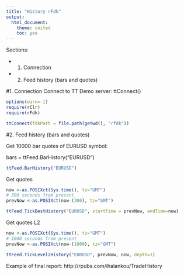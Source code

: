 ```yaml
---
title: "History rFdk"
output:
  html_document:
    theme: united
    toc: yes
---
```


Sections:

* 1. Connection

* 2. Feed history  (bars and quotes)



#1. Connection
Connect to TT Demo server:
ttConnect()

```r
options(warn=-1)
require(rClr)
require(rFdk)

ttConnect(fdkPath = file.path(getwd(), "rfdk"))
```

#2. Feed history  (bars and quotes)

<p>Get 10000 bar quotes  of EURUSD symbol: </p>
bars = ttFeed.BarHistory("EURUSD")

```r
ttFeed.BarHistory("EURUSD")
```


Get quotes
```r

now <-as.POSIXct(Sys.time(), tz="GMT")
# 300 seconds from present
prevNow <-as.POSIXct(now-(300), tz="GMT")

ttFeed.TickBestHistory("EURUSD", startTime = prevNow, endTime=now)
```

Get quotes L2
```r
now <-as.POSIXct(Sys.time(), tz="GMT")
# 1000 seconds from present
prevNow <-as.POSIXct(now-(1000), tz="GMT")

ttFeed.TickLevel2History("EURUSD", prevNow, now, depth=1)
```
Example of final report:
http://rpubs.com/ihalankou/TradeHistory
